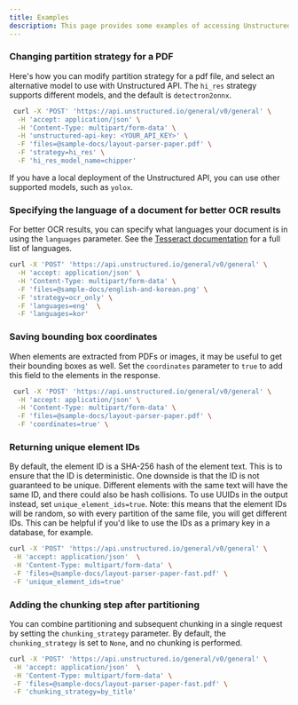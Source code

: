 ```yaml
---
title: Examples
description: This page provides some examples of accessing Unstructured API via different methods
---
```


### Changing partition strategy for a PDF

Here's how you can modify partition strategy for a pdf file, and select an alternative model to use with Unstructured API.
The `hi_res` strategy supports different models, and the default is `detectron2onnx`.

[//]: # (TODO: add a link to the concepts section about partitioning strategies. Need to create the shared Concepts section first)

<CodeGroup>

```bash POST
 curl -X 'POST' 'https://api.unstructured.io/general/v0/general' \
  -H 'accept: application/json' \
  -H 'Content-Type: multipart/form-data' \
  -H 'unstructured-api-key: <YOUR_API_KEY>' \
  -F 'files=@sample-docs/layout-parser-paper.pdf' \
  -F 'strategy=hi_res' \
  -F 'hi_res_model_name=chipper'
```

</CodeGroup>

If you have a local deployment of the Unstructured API, you can use other supported models, such as `yolox`.

### Specifying the language of a document for better OCR results

For better OCR results, you can specify what languages your document is in using the `languages` parameter.
See the [Tesseract documentation](https://github.com/tesseract-ocr/tessdata) for a full list of languages.

<CodeGroup>

```bash POST
curl -X 'POST' 'https://api.unstructured.io/general/v0/general' \
  -H 'accept: application/json' \
  -H 'Content-Type: multipart/form-data' \
  -F 'files=@sample-docs/english-and-korean.png' \
  -F 'strategy=ocr_only' \
  -F 'languages=eng'  \
  -F 'languages=kor'
```

</CodeGroup>

### Saving bounding box coordinates

When elements are extracted from PDFs or images, it may be useful to get their bounding boxes as well.
Set the `coordinates` parameter to `true` to add this field to the elements in the response.

<CodeGroup>

```bash POST
 curl -X 'POST' 'https://api.unstructured.io/general/v0/general' \
  -H 'accept: application/json' \
  -H 'Content-Type: multipart/form-data' \
  -F 'files=@sample-docs/layout-parser-paper.pdf' \
  -F 'coordinates=true' \
```

</CodeGroup>

### Returning unique element IDs

By default, the element ID is a SHA-256 hash of the element text. This is to ensure that
the ID is deterministic. One downside is that the ID is not guaranteed to be unique.
Different elements with the same text will have the same ID, and there could also be hash collisions.
To use UUIDs in the output instead, set `unique_element_ids=true`. Note: this means that the element IDs
will be random, so with every partition of the same file, you will get different IDs.
This can be helpful if you'd like to use the IDs as a primary key in a database, for example.

<CodeGroup>

```bash POST
curl -X 'POST' 'https://api.unstructured.io/general/v0/general' \
 -H 'accept: application/json'  \
 -H 'Content-Type: multipart/form-data' \
 -F 'files=@sample-docs/layout-parser-paper-fast.pdf' \
 -F 'unique_element_ids=true'
```
</CodeGroup>

### Adding the chunking step after partitioning

You can combine partitioning and subsequent chunking in a single request by setting the `chunking_strategy` parameter.
By default, the `chunking_strategy` is set to `None`, and no chunking is performed.

[//]: # (TODO: add a link to the concepts section about chunking strategies. Need to create the shared Concepts section first)

<CodeGroup>

```bash POST
curl -X 'POST' 'https://api.unstructured.io/general/v0/general' \
 -H 'accept: application/json'  \
 -H 'Content-Type: multipart/form-data' \
 -F 'files=@sample-docs/layout-parser-paper-fast.pdf' \
 -F 'chunking_strategy=by_title'
```

</CodeGroup>